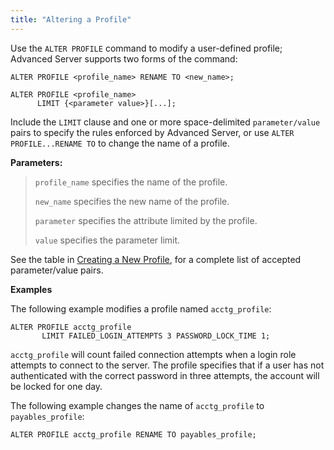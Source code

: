 ```yaml
---
title: "Altering a Profile"
---
```


Use the `ALTER PROFILE` command to modify a user-defined profile; Advanced Server supports two forms of the command:

``` text
ALTER PROFILE <profile_name> RENAME TO <new_name>;

ALTER PROFILE <profile_name>
      LIMIT {<parameter value>}[...];
```

Include the `LIMIT` clause and one or more space-delimited `parameter/value` pairs to specify the rules enforced by Advanced Server, or use `ALTER PROFILE...RENAME TO` to change the name of a profile.

**Parameters:**

> `profile_name` specifies the name of the profile.
> 
> `new_name` specifies the new name of the profile.
> 
> `parameter` specifies the attribute limited by the profile.
> 
> `value` specifies the parameter limit.

See the table in [Creating a New Profile](creating_a_new_profile), for a complete list of accepted parameter/value pairs.

**Examples**

The following example modifies a profile named `acctg_profile`:

``` text
ALTER PROFILE acctg_profile
       LIMIT FAILED_LOGIN_ATTEMPTS 3 PASSWORD_LOCK_TIME 1;
```

`acctg_profile` will count failed connection attempts when a login role attempts to connect to the server. The profile specifies that if a user has not authenticated with the correct password in three attempts, the account will be locked for one day.

The following example changes the name of `acctg_profile` to `payables_profile`:

``` text
ALTER PROFILE acctg_profile RENAME TO payables_profile;
```
